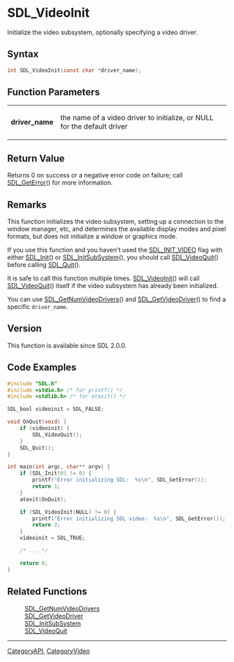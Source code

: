 = SDL_VideoInit =

Initialize the video subsystem, optionally specifying a video driver.

== Syntax ==

<syntaxhighlight lang='c'>
int SDL_VideoInit(const char *driver_name);
</syntaxhighlight>

== Function Parameters ==

{|
|'''driver_name'''
|the name of a video driver to initialize, or NULL for the default driver
|}

== Return Value ==

Returns 0 on success or a negative error code on failure; call
[[SDL_GetError]]() for more information.

== Remarks ==

This function initializes the video subsystem, setting up a connection to
the window manager, etc, and determines the available display modes and
pixel formats, but does not initialize a window or graphics mode.

If you use this function and you haven't used the [[SDL_INIT_VIDEO]] flag
with either [[SDL_Init]]() or [[SDL_InitSubSystem]](), you should call
[[SDL_VideoQuit]]() before calling [[SDL_Quit]]().

It is safe to call this function multiple times. [[SDL_VideoInit]]() will
call [[SDL_VideoQuit]]() itself if the video subsystem has already been
initialized.

You can use [[SDL_GetNumVideoDrivers]]() and [[SDL_GetVideoDriver]]() to
find a specific <code>driver_name</code>.

== Version ==

This function is available since SDL 2.0.0.

== Code Examples ==

<syntaxhighlight lang='c++'>
#include "SDL.h"
#include <stdio.h> /* for printf() */
#include <stdlib.h> /* for atexit() */

SDL_bool videoinit = SDL_FALSE;

void OnQuit(void) {
    if (videoinit) {
        SDL_VideoQuit();
    }
    SDL_Quit();
}

int main(int argc, char** argv) {
    if (SDL_Init(0) != 0) {
        printf("Error initializing SDL:  %s\n", SDL_GetError());
        return 1;
    }
    atexit(OnQuit);

    if (SDL_VideoInit(NULL) != 0) {
        printf("Error initializing SDL video:  %s\n", SDL_GetError());
        return 2;
    }
    videoinit = SDL_TRUE;

    /* ... */

    return 0;
}
</syntaxhighlight>

== Related Functions ==

:[[SDL_GetNumVideoDrivers]]
:[[SDL_GetVideoDriver]]
:[[SDL_InitSubSystem]]
:[[SDL_VideoQuit]]

----
[[CategoryAPI]], [[CategoryVideo]]


